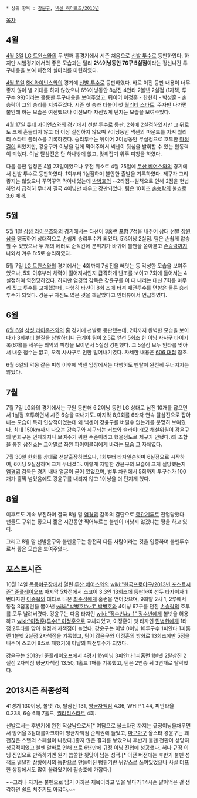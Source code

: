  * 상위 항목 : [[강윤구]], [[넥센 히어로즈/2013년]]

[[목차]]
== 4월 ==
[[4월 3일]] [[LG 트윈스]]와의 두 번째 홈경기에서 시즌 처음으로 [[선발 투수]]로 등판하였다. 하지만 시범경기에서의 좋은 모습과는 달리 '''2⅔이닝동안 76구 5실점'''이라는 정신나간 투구내용을 보여 패전의 실마리를 마련하였다.

[[4월 11일]] [[SK 와이번스]]와의 경기에 [[선발 투수]]로 등판하였다. 바로 이전 등판 내용이 너무 좋지 않아 별 기대를 하지 않았으나 6⅔이닝동안 8삼진 4안타 2볼넷 2실점 (1자책, 투구수 99)이라는 훌륭한 투구내용을 보여주었고, 뒤이어 이정훈 - 한현희 - 박성훈 - 손승락이 그의 승리를 지켜주었다. 시즌 첫 승과 더불어 첫 [[퀄리티 스타트]]. 주자만 나가면 불안해 하는 모습은 여전했으나 이전보다 자신있게 던지는 모습을 보여주었다.

[[4월 17일]] [[롯데 자이언츠]]와의 경기에서 선발 투수로 등판. 2회에 2실점하였지만 그 뒤로도 크게 흔들리지 않고 더 이상 실점하지 않으며 7이닝동안 넥센의 마운드를 지켜 퀄리티 스타트 플러스를 기록하였다. 승리투수는 뒤이어 2이닝동안 무실점으로 호투한 [[마정길]]이 되었지만, 강윤구가 이닝을 길게 먹어주어서 넥센이 뒷심을 발휘할 수 있는 원동력이 되었다. 이날 탈삼진은 단 하나밖에 없고, 맞춰잡기 위주 피칭을 하였다.

다음 등판 일정은 4월 23일이었으나 우천 취소로 4월 25일에 [[두산 베어스]]와의 경기에서 선발 투수로 등판하였다. 1회부터 1실점하며 불안한 출발을 기록하였다. 제구가 그리 좋지는 않았으나 꾸역꾸역 막아내었는데 [[박병호]]의 --2타점--실책으로 인해 2점을 헌납하면서 급격히 무너져 결국 4이닝만 채우고 강판되었다. 팀은 10회초 [[손승락]]의 불쇼로 3:6 패배.

== 5월 ==
5월 1일 [[삼성 라이온즈]]와의 경기에서는 타선이 3홈런 포함 7점을 내주어 상대 선발 [[장원삼]]을 맹폭하여 상대적으로 손쉽게 승리투수가 되었다. 5⅓이닝 2실점. 팀은 손쉽게 압승할 수 있었으나 두 개의 에러로 순식간에 분위기가 바뀌어 불펜을 쏟아붇고 [[손승락]]까지 나와서 겨우 8:5로 승리하였다.

5월 7일 [[LG 트윈스]]와의 경기에서는 4회까지 7삼진을 빼앗는 등 각성한 모습을 보여주었으나, 5회 이후부터 체력이 떨어져서인지 급격하게 난조를 보이고 7회에 들어서는 4실점하여 역전당하였다. 하지만 염경엽 감독은 강윤구를 이 때 내리는 대신 7회를 마무리 짓고 투수를 교체했는데, 다행히 타선이 8회 초에 터져 패전투수를 면함은 물론 승리투수가 되었다. 강윤구 자신도 많은 것을 깨달았다고 인터뷰에서 언급하였다.

== 6월 ==
[[6월 6일]] [[삼성 라이온즈]]와의 홈 경기에 선발로 등판했는데, 2회까지 완벽한 모습을 보이다가 3회부터 볼질을 남발하더니 급기야 팀이 2:5로 앞선 5회초 한 이닝 사사구 타이기록(6개)를 세우는 최악의 피칭을 보이면서 5실점 강판했다. 그 5실점 모두 안타를 맞아서 내준 점수는 없고, 오직 사사구로 인한 밀어내기였다. 자세한 내용은 [[606 대첩]] 참조.

6월 6일의 악몽 같은 피칭 이후에 넥센 입장에서는 다행히도 멘탈이 완전히 무너지지는 않았다.

== 7월 ==
7월 7일 LG와의 경기에서는 구원 등판해 6.2이닝 동안 LG 상대로 삼진 10개를 잡으면서 1실점 호투하면서 시즌 6승을 따내기도. 마지막 8,9회를 6타자 연속 탈삼진으로 잡아내는 모습이 특히 인상적이었는데 왜 넥센이 강윤구를 버릴수 없는가를 분명히 보여줬다. 최대 150km까지 나오는 강속구와 제구되는 커브와 슬라이더(모 해설위원이 강윤구의 변화구는 언제까지나 보여주기 위한 수준이라고 했을정도로 제구가 안됐다.)의 조합을 통한 삼진쇼는 그야말로 좌완 파이어볼러에게 바라는 모습 그 자체였다.

7월 30일 한화를 상대로 선발출장하였으나, 1회부터 타자일순하며 6실점으로 시작하여, 6이닝 9실점하며 크게  무너졌다. 이렇게 자멸한 강윤구의 모습에 크게 실망했는지 [[염경엽]] 감독은 경기 내내 얼굴이 굳어 있었으며, 벌투 차원에서 5회까지 투구수가 100개가 훌쩍 넘었음에도 강윤구를 내리지 않고 1이닝을 더 던지게 했다.

== 8월 ==
이후로도 계속 부진하며 결국 8월 말 [[염경엽]] 감독의 결단으로 [[중간계투]]로 전업당했다. 팬들도 구위는 좋으니 짧은 시간동안 찍어누르는 불펜이 더낫지 않겠냐는 평을 하고 있다. 

그리고 8월 말 선발윤구와 불펜윤구는 완전히 다른 사람이라는 것을 입증하며 불펜투수로서 좋은 모습을 보여주었다. 

== 포스트시즌 ==
10월 14일 [[목동야구장]]에서 열린 [[두산 베어스]]와의 [[wiki:"한국프로야구/2013년 포스트시즌" 준플레이오프]] 마지막 5차전에서 스코어 3:3인 13회초에 등판하여 선두 타자이자 1번타자인 [[이종욱]]의 대타로 나온 [[최준석]]에게 홈런을 얻어맞으며, 9회말 2사 1, 2루에서 동점 3점홈런을 뽑아낸 [[wiki:"박병호#s-1" 박병호]]와 4이닝 67구를 던진 [[손승락]]의 호투를 모두 날려버렸다.
강윤구는 다음 타자인 [[wiki:"정수빈#s-1" 정수빈]]에게 볼넷을 허용하고 [[wiki:"이정훈(투수)" 이정훈]]으로 교체되었고, 이정훈이 첫 타자인 [[민병헌]]에게 1타점 2루타를 맞아 실점과 자책점이 늘었다.
강윤구는 이날 0이닝 10투구수 1피안타 1피홈런 1볼넷 2실점 2자책점을 기록했고, 팀이 강윤구와 이정훈의 방화로 13회초에만 5점을 내주며 스코어 8:5로 패했기에 이날의 패전투수가 되었다.

강윤구는 2013년 준플레이오프에서 4경기 1⅓이닝 3피안타 1피홈런 1볼넷 2탈삼진 2실점 2자책점 평균자책점 13.50, 1홀드 1패를 기록했고, 팀은 2연승 뒤 3연패로 탈락했다.

== 2013시즌 최종성적 ==
41경기 130이닝, 볼넷 75, 탈삼진 131, [[평균자책점]] 4.36, WHIP 1.44, 피안타율 0.238, 6승 6패 7홀드, [[퀄리티스타트]] 4회.

선발로서는 후반기에 완전 작살남으로서[* 여담으로 올스타전 까지는 규정이닝을채우면서 방어율 3점대를마크하며 평균자책점 순위권에 들었고, [[마구마구]] 올스타 강윤구는 꽤 괜찮은 스탯의 스페셜이 나왔다.]좋지 않은 결과를 낳았으나 후반기 불펜 전환이 상당히 성공적이었고 불펜 알바로 인해 프로 6년만에 규정 이닝 진입에 성공했다. 허나 규정 이닝 진입으로 만족하기엔 뭔가 씁쓸한 뒷맛이 남는 성적.[* 이전 버전에는 후반기 불펜 성적도 널널한 상황에서의 등판으로 만들어진 뻥튀기란 뉘양스로 쓰여있었으나 사실 터프한 상황에서도 많이 올라왔기에 필승조에 가깝다.]

~~그러나 자기는 불펜으로 남기 아까운 재목이라고 입을 털다가 14시즌 말아먹은 걸 생각하면 쉴드 쳐주기도 아깝다.~~


